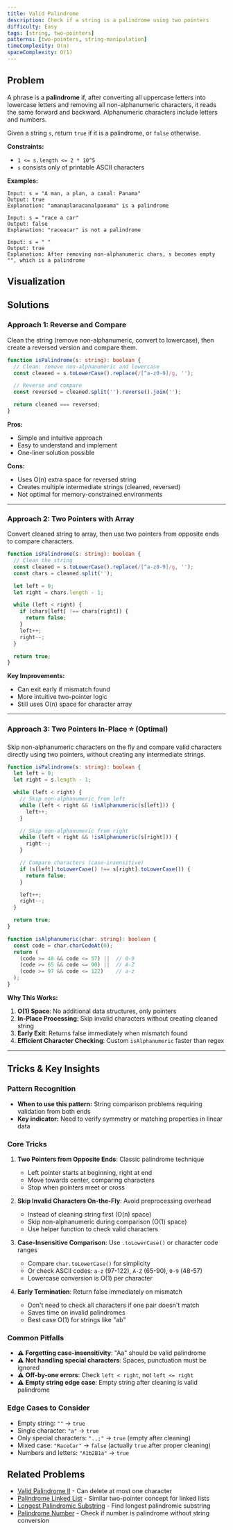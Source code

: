 ```yaml
---
title: Valid Palindrome
description: Check if a string is a palindrome using two pointers
difficulty: Easy
tags: [string, two-pointers]
patterns: [two-pointers, string-manipulation]
timeComplexity: O(n)
spaceComplexity: O(1)
---
```



<div className="flex items-center gap-3 mb-6 flex-wrap">
  <DifficultyBadge difficulty="Easy" />
  <TagList tags={['string', 'two-pointers']} />
</div>

## Problem

A phrase is a **palindrome** if, after converting all uppercase letters into lowercase letters and removing all non-alphanumeric characters, it reads the same forward and backward. Alphanumeric characters include letters and numbers.

Given a string `s`, return `true` if it is a palindrome, or `false` otherwise.

**Constraints:**

- `1 <= s.length <= 2 * 10^5`
- `s` consists only of printable ASCII characters

**Examples:**

```
Input: s = "A man, a plan, a canal: Panama"
Output: true
Explanation: "amanaplanacanalpanama" is a palindrome
```

```
Input: s = "race a car"
Output: false
Explanation: "raceacar" is not a palindrome
```

```
Input: s = " "
Output: true
Explanation: After removing non-alphanumeric chars, s becomes empty "", which is a palindrome
```

## Visualization

<ValidPalindromeVisualizer data="racecar" />

## Solutions

### Approach 1: Reverse and Compare

Clean the string (remove non-alphanumeric, convert to lowercase), then create a reversed version and compare them.

<ComplexityTable time="O(n)" space="O(n)" />

```typescript
function isPalindrome(s: string): boolean {
  // Clean: remove non-alphanumeric and lowercase
  const cleaned = s.toLowerCase().replace(/[^a-z0-9]/g, '');

  // Reverse and compare
  const reversed = cleaned.split('').reverse().join('');

  return cleaned === reversed;
}
```

**Pros:**

- Simple and intuitive approach
- Easy to understand and implement
- One-liner solution possible

**Cons:**

- Uses O(n) extra space for reversed string
- Creates multiple intermediate strings (cleaned, reversed)
- Not optimal for memory-constrained environments

---

### Approach 2: Two Pointers with Array

Convert cleaned string to array, then use two pointers from opposite ends to compare characters.

<ComplexityTable time="O(n)" space="O(n)" />

```typescript
function isPalindrome(s: string): boolean {
  // Clean the string
  const cleaned = s.toLowerCase().replace(/[^a-z0-9]/g, '');
  const chars = cleaned.split('');

  let left = 0;
  let right = chars.length - 1;

  while (left < right) {
    if (chars[left] !== chars[right]) {
      return false;
    }
    left++;
    right--;
  }

  return true;
}
```

**Key Improvements:**

- Can exit early if mismatch found
- More intuitive two-pointer logic
- Still uses O(n) space for character array

---

### Approach 3: Two Pointers In-Place ⭐ (Optimal)

Skip non-alphanumeric characters on the fly and compare valid characters directly using two pointers, without creating any intermediate strings.

<ComplexityTable time="O(n)" space="O(1)" />

```typescript
function isPalindrome(s: string): boolean {
  let left = 0;
  let right = s.length - 1;

  while (left < right) {
    // Skip non-alphanumeric from left
    while (left < right && !isAlphanumeric(s[left])) {
      left++;
    }

    // Skip non-alphanumeric from right
    while (left < right && !isAlphanumeric(s[right])) {
      right--;
    }

    // Compare characters (case-insensitive)
    if (s[left].toLowerCase() !== s[right].toLowerCase()) {
      return false;
    }

    left++;
    right--;
  }

  return true;
}

function isAlphanumeric(char: string): boolean {
  const code = char.charCodeAt(0);
  return (
    (code >= 48 && code <= 57) ||  // 0-9
    (code >= 65 && code <= 90) ||  // A-Z
    (code >= 97 && code <= 122)    // a-z
  );
}
```

**Why This Works:**

1. **O(1) Space**: No additional data structures, only pointers
2. **In-Place Processing**: Skip invalid characters without creating cleaned string
3. **Early Exit**: Returns false immediately when mismatch found
4. **Efficient Character Checking**: Custom `isAlphanumeric` faster than regex

---

## Tricks & Key Insights

### Pattern Recognition

- **When to use this pattern:** String comparison problems requiring validation from both ends
- **Key indicator:** Need to verify symmetry or matching properties in linear data

### Core Tricks

1. **Two Pointers from Opposite Ends**: Classic palindrome technique

   - Left pointer starts at beginning, right at end
   - Move towards center, comparing characters
   - Stop when pointers meet or cross

2. **Skip Invalid Characters On-the-Fly**: Avoid preprocessing overhead

   - Instead of cleaning string first (O(n) space)
   - Skip non-alphanumeric during comparison (O(1) space)
   - Use helper function to check valid characters

3. **Case-Insensitive Comparison**: Use `.toLowerCase()` or character code ranges

   - Compare `char.toLowerCase()` for simplicity
   - Or check ASCII codes: `a-z` (97-122), `A-Z` (65-90), `0-9` (48-57)
   - Lowercase conversion is O(1) per character

4. **Early Termination**: Return false immediately on mismatch
   - Don't need to check all characters if one pair doesn't match
   - Saves time on invalid palindromes
   - Best case O(1) for strings like "ab"

### Common Pitfalls

- ⚠️ **Forgetting case-insensitivity**: "Aa" should be valid palindrome
- ⚠️ **Not handling special characters**: Spaces, punctuation must be ignored
- ⚠️ **Off-by-one errors**: Check `left < right`, not `left <= right`
- ⚠️ **Empty string edge case**: Empty string after cleaning is valid palindrome

### Edge Cases to Consider

- Empty string: `""` → `true`
- Single character: `"a"` → `true`
- Only special characters: `".,;"` → `true` (empty after cleaning)
- Mixed case: `"RaceCar"` → `false` (actually `true` after proper cleaning)
- Numbers and letters: `"A1b2B1a"` → `true`

## Related Problems

- [Valid Palindrome II](https://leetcode.com/problems/valid-palindrome-ii/) - Can delete at most one character
- [Palindrome Linked List](https://leetcode.com/problems/palindrome-linked-list/) - Similar two-pointer concept for linked lists
- [Longest Palindromic Substring](https://leetcode.com/problems/longest-palindromic-substring/) - Find longest palindromic substring
- [Palindrome Number](https://leetcode.com/problems/palindrome-number/) - Check if number is palindrome without string conversion
